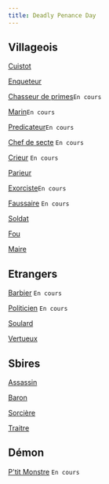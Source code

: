 ```yaml
---
title: Deadly Penance Day
---
```


## Villageois

[Cuistot](../roles/cuistot)

[Enqueteur](../roles/enqueteur)

[Chasseur de primes](../roles/chasseur-de-primes)`En cours`

[Marin](../roles/marin)`En cours`

[Predicateur](../roles/predicateur)`En cours`

[Chef de secte](../roles/chef-de-secte) `En cours`

[Crieur](../roles/crieur) `En cours`

[Parieur](../roles/parieur)

[Exorciste](../roles/exorciste)`En cours`

[Faussaire](../roles/faussaire) `En cours`

[Soldat](../roles/soldat)

[Fou](../roles/fou)

[Maire](../roles/maire)

## Etrangers

[Barbier](../roles/barbier) `En cours`

[Politicien](../roles/politicien) `En cours`

[Soulard](../roles/soulard)

[Vertueux](../roles/vertueux)

## Sbires

[Assassin](../roles/assassin)

[Baron](../roles/baron)

[Sorcière](../roles/sorciere)

[Traitre](../roles/traitre) 

## Démon

[P'tit Monstre](../roles/ptit-monstre) `En cours`
